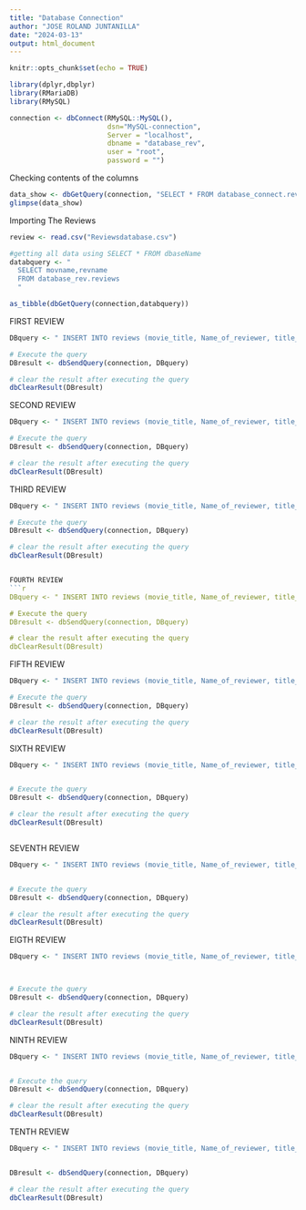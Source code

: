 ```yaml
---
title: "Database Connection"
author: "JOSE ROLAND JUNTANILLA"
date: "2024-03-13"
output: html_document
---
```


```r
knitr::opts_chunk$set(echo = TRUE)
```

```r
library(dplyr,dbplyr)
library(RMariaDB)
library(RMySQL)
```

```r
connection <- dbConnect(RMySQL::MySQL(), 
                        dsn="MySQL-connection",
                        Server = "localhost",
                        dbname = "database_rev", 
                        user = "root", 
                        password = "") 

```

Checking contents of the columns
```r
data_show <- dbGetQuery(connection, "SELECT * FROM database_connect.reviews")
glimpse(data_show)

```



Importing The Reviews
```r

review <- read.csv("Reviewsdatabase.csv")

```

```r
#getting all data using SELECT * FROM dbaseName
databquery <- "
  SELECT movname,revname
  FROM database_rev.reviews
  "

as_tibble(dbGetQuery(connection,databquery))

```

FIRST REVIEW
```r
DBquery <- " INSERT INTO reviews (movie_title, Name_of_reviewer, title_of_reviews, reviews, date, rate ) VALUES ('Dune: Part Two', 'AfricanBro','Long live the fighters','Phenomenal stuff. I'll probably calm down tomorrow but right now my heart's beating like crazy and my brain's screaming it's a bloody masterpiece. This is one of the few movies that I didn't try to control my expectations beforehand and it still surpassed them in many ways.\"Power over spice is power over all\"- that kinda turned out to be a lie at the end. As The movie starts, I felt an immediate sense of tension through its score. It's a cinematic experience; I can't imagine feeling the same lying at home in bed, watching in headphones. The resonating vibrations as the sounds reverberate through the theater created an epic atmosphere.When Part One came out people said it was \"game of thrones in space\", I wasn't really taken by that as much, especially since people said the same about Apple TV's Foundation series. So I just enjoyed the movie as Dune and bore no comparisons. After watching part two however I see it; the world building, the politics, the epic grandeur of it all.However, the first half of Dune Part Two is pretty grounded and calm, delving into the lives of the Fremen. It almost feels like two distinct movies, the first half intricately setting the stage for the climactic third act and reinforcing character connections established in Dune Part One. Unlike the Part One's focus on lore, this movie is more devotion-driven, also resembling a political narrative, especially knowing of the hidden puppeteers behind the empire. The result appears to be an intricate web of schemes involving the empire, the witch-advisor women(can't spell their names lol), and the Baron's family. Despite the emperor's pulling the strings, the Baron's family still felt like main antagonist to me.The second half of the movie is where we see the epic scale of dune. The movies not quick paced but you couldn't tell, I was absolutely immersed in it.I absolutely loved the kind \"The mahdi is too humble to say he is the mahdi.\" Theatre burst out in laughter. It felt weird, I wasn't expecting any humour. It's funnier than I expected. More lively than the first Dune movie. I'd already seen the Usul-worm-riding scene from the Dune Part One reopening bonus content. I was still just as excited and it didn't spoil a thing.The visual brilliance, as expected was stunning, elevating every aspect. The authenticity of the scenes made it feel as if characters were immersed in the environment, rather than merely placed against a green screen. I loved the portrayal of time passing through Paul's changing eyes; the longer he stays the bluer his eyes get. Despite how lively it is, the plot, while progressing at a measured pace, remains engaging, drawing attention away from its deliberate slowness. It has much more action, the battles were absolutely epic, I feel like they could have been longer but they still captivated me.Jessica disappears for a while, but just when I thought that, she showed up. Other than Paul and Zendeya, the rest of the cast doesn't really get as much screen time as you'd think. I loved the baby/embryo/featus scenes. Batista with no mask in the desert while his whole team's suited up was badass. I love him in darker roles, although I think some moments felt overly animated. But it gave an effective contrast to Austin Butler though, I couldn't wait to see what his character was like. Very fierce, intimidating and psycho. The girl shivering with the plate in her hands before the gladiator games made me chuckle. Butler did also sound like the baron at times.Dune: Part Two stands steady on its own, it felt complete compared to the more introductory feel of Part One. Despite this, I still felt like it lays groundwork for Dune: Part Three/Messiah, leaving a sense of setup. The movie, while feeling like a precursor, still manages to provide a more conclusive ending. I also think you should watch Part One first, if that has to be said; and the prospect of a back-to-back viewing sounds like a fun afternoon.One thing I can complain about is Stilger. I have mixed feelings. In Part One, Javier was fierce and was my favorite character, in this movie though he's depicted as a religious fanatic for the most part. It was done well, but I still miss the Stilgar who walked up to Duke Leto Atreides with no disregard. This felt like a different person, still fierce, just different.Loved Austin butler though, I wasn't sure what to expect as I tried my best to avoid trailers and teasers apart from the Dune part one bonus content. That short lady in charge of extracting 'the water of life' had some insane calves on her, I'm extremely jealous.While I was initially not convinced about Timothée Chalamet as the lead, he truly owns the role in the sequel, displayed acting facets I'd not seen before from him. The movie essentially unfolds as Paul Atreides' coming-of-age story, with Zendaya delivering an amazing performance. The first act, focusing on their love story, adds depth to the events at the movie's end. Zendaya's portrayal transcends the typical love story, I hope her role extends into Dune: Messiah, and hopefully adds further complexity to her character.We see Paul undergo some transformations. From being the son of royalty to experiencing love, the narrative takes a surprising turn when he assumes authority in the third act. Although I liked it, it felt a bit rushed. But, I found solace/logic with the \"water of life\" spiritual poison, where drinking it resulted in a profound shift in your personality. The contrast between the before and after versions of Paul, as well as Jessica, is striking so it kinda made sense to me.I think watching this movie at home won't do it justice, it's clearly made for the big screens if you can. It's pretty epic and I think it'll remain memorable as one of 2024's best movies, despite only being February. I absolutely loved it.','26 February 2024','9/10')"

# Execute the query
DBresult <- dbSendQuery(connection, DBquery)

# clear the result after executing the query
dbClearResult(DBresult)

```


SECOND REVIEW
```r
DBquery <- " INSERT INTO reviews (movie_title, Name_of_reviewer, title_of_reviews, reviews, date, rate ) VALUES ('Dune: Part Two','her5066','This is what Hollywood needs!','This is what Hollywood needs. A great story with a great director/producer. After that the best thing a studio can do is get the hell out of the way and let artists create art.Dune Part 2 is creative, beautiful, tragic, and mesmerizing. Never once did I get bored or anticipate what was going to happen next. I haven't read the book so I have nothing to compare it to.Denis Villeneuve continues to amaze me with the effort he puts into each of his films. The acting in this film was top notch too. We saw it in IMAX and the sound was earth shattering. If you're gonna see this movie, see it on the largest screen possible.\n                \n                    1,233 out of 1,386 found this helpful.\n                        \n                            Was this review helpful?  Sign in to vote.\n                        \n                        Permalink','26 February 2024','10/10')"

# Execute the query
DBresult <- dbSendQuery(connection, DBquery)

# clear the result after executing the query
dbClearResult(DBresult)

```


THIRD REVIEW
```r
DBquery <- " INSERT INTO reviews (movie_title, Name_of_reviewer, title_of_reviews, reviews, date, rate ) VALUES ('Dune: Part Two','and_mikkelsen','Ladies and gentleman.. the PEAK of filmmaking!!','This is the kind of movie that is impossible to do justice, just by talking about it! It is the kind of experience you had once.. but you never thought you would get again.. until this movie proves you WRONG!!This movie takes the aspects of the first movie and improves upon them in almost every way possible, already writing itself into the books of greatest sequels of ALL TIME!!Everything in this movie was TOP notch! Dennis Villeneauve proves why he is not only a master of Sci-Fi movies, but just filmmaking in general! This was a demonstration of power, in what you can achieve with filmmaking!I beg you to watch this on the biggest and best screen you can find! This will be an experience that will stick with you forever!I thought the real Blockbuster was dead.. but I was wrong! This is the cinematic experience i craved!Now I am gonna watch this movie again, and maybe again! Then I am gonna read the books!\n                \n                    588 out of 734 found this helpful.\n                        \n                            Was this review helpful?  Sign in to vote.\n                        \n                        Permalink','28 February 2024','10/10')"

# Execute the query
DBresult <- dbSendQuery(connection, DBquery)

# clear the result after executing the query
dbClearResult(DBresult)


FOURTH REVIEW
```r
DBquery <- " INSERT INTO reviews (movie_title, Name_of_reviewer, title_of_reviews, reviews, date, rate ) VALUES ('Dune: Part Two','HalBanksy','Arrakis is Real. Believe Me I've Seen It.','A monumental piece of cinema. And combined with Part 1, we have one of the greatest adaptations in genre literature history.It's clear everyone on set was aware that they were working on something special here - because literally every single person in this production have brought their A-Game for a truly incredible technical achievement. And easily the best ensemble performance in a blockbuster since Fellowship of the Ring.Paced to perfection, at once uniquely beautiful, thought-provoking and beyond THRILLING. Dave Bautista fights someone to the death, while hanging onto the outside of a helicopter that is being shot out of the sky - and that doesn't even reach the Top 10 action set-pieces in the film.. It just doesn't get better than this.\n                \n                    259 out of 303 found this helpful.\n                        \n                            Was this review helpful?  Sign in to vote.\n                        \n                        Permalink','4 March 2024','10/10')"

# Execute the query
DBresult <- dbSendQuery(connection, DBquery)

# clear the result after executing the query
dbClearResult(DBresult)


```

FIFTH REVIEW
```r
DBquery <- " INSERT INTO reviews (movie_title, Name_of_reviewer, title_of_reviews, reviews, date, rate ) VALUES ('Dune: Part Two','Dvir971','The Sci-Fi/Fantasy Epic of our Generation','Had the pleasure to watch this film in an early screening and was completely blown away.As a big fan of the Game of Thrones franchise, it's been a long time since iv'e encountered this level of world-building and epicness. Would highly recommend to re-watch the first movie in order to appreciate the subtleties and foreshadowing better, though it's not completely necessary since the movie is pretty self-contained and would please general audience that only watched the first movie 3 years ago just as well.Denis Villeneuve continues to prove himself as one of the most promising filmmakers of our time, and if it was up to me I would keep him in these high-budget epic tales such as these since there are very few directors working today that can tackle this genre as good as he does.In my personal opinion, the movie is better than the first part in pretty much every aspect. Hans Zimmer's score is masterful just as you'd expect, and one step up from the Oscar winner and Grammy nominated score of Pt. 1. Technical aspects such as VFX, Production Design, Sound, Editing, etc. Are all top notch and awards-worthy. The action sequences are absolutely mind blowing and sent chills down my spine. Denis direction is impeccable, and the story is absolutely fascinating- continuing to develop characters from Pt. 1 even deeper and introduce new incredible and intriguing characters.The movie serves as a great wrap-up to the story introduced in Pt. 1 however in my opinion could serve as an even better set-up to a possible masterpiece in Dune: Messiah, which I really hope will get green-lit soon.I believe (and surely hope) this movie will be a major player in the next Award Season. Below-the-line wins are pretty much guaranteed as of now, but I hope it will get some love in above-the-line categories such as Direction and even Best Picture, perhaps to break stigmas presented against the Fantasy/Sci-Fi genre in recent years at the Academy. As a big fan of the genre, unless a better competitor will be released later this eligibility period, maybe it's time for a movie like this to triumph once again.Don't miss the opportunity to catch this movie on IMAX, since I believe it's an historic piece of epic-Fantasy/Sci-Fi cinema and a movie that will be remembered as a classic of the genre.Extremely recommended.\n                \n                    770 out of 889 found this helpful.\n                        \n                            Was this review helpful?  Sign in to vote.\n                        \n                        Permalink','26 February 2024','10/10')"

# Execute the query
DBresult <- dbSendQuery(connection, DBquery)

# clear the result after executing the query
dbClearResult(DBresult)


```


SIXTH REVIEW
```r
DBquery <- " INSERT INTO reviews (movie_title, Name_of_reviewer, title_of_reviews, reviews, date, rate ) VALUES ('Dune: Part Two','Ellimof','WOW! I need Dune Messiah now.','If you liked or loved the first one, the same will apply for this one. Personally, I loved this one even more and I think general audiences will as well. So I hope it does well at the box office because I need Dune Messiah now. This is everything I love about going to the movies. Also, Hans Zimmer.For book readers, I'd say this one takes more liberties than the first, but they were changes I liked, some for the better even. For the most part, it still hits the main beats from the book with a few things altered. The biggest change being no time jump. Therefore, a certain character doesn't fully appear in the movie contrary to the book. Though, they still use the character in a different way that I liked personally.I know it's early in the year, but you can lock some Oscar nominations for this movie: Best Picture, Best Director, Best Adapted Screenplay, Best Editing, Best Cinematography, Best Score, Best Sound, Best Visual Effects, Best Costume, Best Production Design, Best Makeup, and hopefully Rebecca Ferguson this time for Best Supporting Actress. I guess that's pretty much every category now that I've typed it out lol.\n                \n                    552 out of 656 found this helpful.\n                        \n                            Was this review helpful?  Sign in to vote.\n                        \n                        Permalink','26 February 2024','10/10')"


# Execute the query
DBresult <- dbSendQuery(connection, DBquery)

# clear the result after executing the query
dbClearResult(DBresult)



```

SEVENTH REVIEW
```r
DBquery <- " INSERT INTO reviews (movie_title, Name_of_reviewer, title_of_reviews, reviews, date, rate ) VALUES ('Dune: Part Two','poseyfan','Paul Atreides is handled masterfully','\"Dune\" has been successfully put to the big screen. Not only is this a good adaptation, it passes with flying colors.The character arc of Paul Atreides is fascinating and complex. I love how they delved into his psyche and motivations so prevalently in this movie. He is reluctant to take up the Messianic mantle because he knows it's a lie. But things go according to his vision and he becomes a morally complex character. Religious fantacism takes hold of the fremen.It is up for interpretation what kind of character Paul becomes. Is he a tyrant? Was it the only path? What does religion have to do with it? Paul takes hold of the Bene Gesserit lie by exploiting faith.This leads to other questions. Can one truly trust the arm of flesh? The frailty of man? Leaders have come and gone throughout history bringing different ideals.One's own morality comes into play. Agency is vital to the human experience. Man will always falter. This leads to questions of a higher power and His role. Is there a God above? What are the implications of that?We don't get stories like this in Hollywood anymore. There is no happy ending in Dune, and one can only ponder the moral complexities of it. The book and movie have made me contemplate many things and I deeply appreciate stories like that.Others have already applauded the effects, acting and script, so I won't go into that too much here. What I will say is it was the best looking movie I have ever seen. Everything looked lived in. The fight scenes were choreographed masterfully. Each actor gave outstanding performances. Hans Zimmer gives a mesmerizing soundtrack.Frank Herbert's vision was honored masterfully. Well done Denis Villeneuve.\n                \n                    241 out of 311 found this helpful.\n                        \n                            Was this review helpful?  Sign in to vote.\n                        \n                        Permalink','1 March 2024','10/10')"


# Execute the query
DBresult <- dbSendQuery(connection, DBquery)

# clear the result after executing the query
dbClearResult(DBresult)


```

EIGTH REVIEW
```r
DBquery <- " INSERT INTO reviews (movie_title, Name_of_reviewer, title_of_reviews, reviews, date, rate ) VALUES ('Dune: Part Two','awessel-58117','A masterpiece, a pillar of sci-fi/fantasy','This was a perfect sequel to Denis' part one. It accomplished all the main plot points of the book while delivering stellar performances and visuals that most films only dream of having. This film will go down as one of the best in sci-fi/fantasy and it deserves all the laurels it will be gifted. Not in the longest time has a franchise, and a singular movie, captivated me in such a way. This story, these characters, this planet, Dune, lives rent-free in my mind. You would be doing yourself a disservice not seeing this film in IMAX, as the soundscapes created and the soundtrack by Hans Zimmer are so immersive you feel like you are a part of every scene. This movie is a masterpiece in storytelling. 10/10.\n                \n                    452 out of 568 found this helpful.\n                        \n                            Was this review helpful?  Sign in to vote.\n                        \n                        Permalink','26 February 2024','10/10')"



# Execute the query
DBresult <- dbSendQuery(connection, DBquery)

# clear the result after executing the query
dbClearResult(DBresult)


```

NINTH REVIEW
```r
DBquery <- " INSERT INTO reviews (movie_title, Name_of_reviewer, title_of_reviews, reviews, date, rate ) VALUES ('Dune: Part Two','HabibieHakim123','One Of The Greatest Sequel Ever Made, Dune: Part Two Was Easily The Best Films Of The Year So Far','In the quiet embrace of ink and page, a story unfolded, timeless and sage, through the lens of a filmmaker's artistry, its essence soared, a masterpiece for all to see, i think Denis Villeneuve has just made the most visually stunning epic story of a movie that's ever been made, the most powerful story of a movie ever been told in the last 20 years, there has been no movies with this scale resulting in not just a piece of a film no more but a piece of art, it's what Infinity War and Endgame looks like if it's not a superhero for kids entertainment type movie, the more adult version of Star Wars, Dune has just become the most intriguing, fascinating, and admirable movie world that we should always get excited about right now, Marvel universe are over, Star Wars universe are over, let the maestro Denis Villeneuve handle all of this if they are gonna make another one, i'm glad to be able to say that i think Dune: Part Two was a Masterpiece, i haven't felt this awe feeling and just pure fascinated at a movie like this in quite a long time, i have nothing to complain about the story and the visual of the film because i felt most of it if not all of it was just perfect, i cannot describe how incredible the visual of the film was, how mesmerizing the sound and the score of the film was, and how amazing all of the performance was, props to Timothée Chalamet, i'm not surprise if he gets the nomination for best actor for the Oscars next year, he totally deserve it and absolutely needs to be considered, each dialogue was great, each scene from one to another felt important and worth it, action scenes are some of the best i've seen in a while, and the perfect stabilisation between the action and the narration scene are very well done, 2 hours and 47 minutes of pure grand epic film fills with the most stunning visual that you could possibly imagine, and an intriguing story telling that kept you going for the whole duration, it's that good, it's that epic, it's that great, Mastering others is strength, mastering yourself is true power, overall i could see both Denis Villeneuve Dune finally get the influential recognition 10 years from now, and specifically Part Two being also one of the greatest sequel ever made, Dune: Part Two was easily the best films of the year so far, it is more than what he supposed to deliver.\n                \n                    212 out of 291 found this helpful.\n                        \n                            Was this review helpful?  Sign in to vote.\n                        \n                        Permalink','28 February 2024','10/10')"


# Execute the query
DBresult <- dbSendQuery(connection, DBquery)

# clear the result after executing the query
dbClearResult(DBresult)


```


TENTH REVIEW
```r
DBquery <- " INSERT INTO reviews (movie_title, Name_of_reviewer, title_of_reviews, reviews, date, rate ) VALUES ('Dune: Part Two','Sleepin_Dragon','A movie of epic proportions, everything I'd hoped for.','Paul has to prove himself to both Chani and The Fremen, his dreams become more vivid, one path leads to destruction, maybe even the loss of Chani.I don't think I've anticipated a film quite so much as this, since being spellbound by the first, I counted down the days for this follow up, and by chance got to see it a day early.In one single word, captivating, the best film I've seen in a very long time, absolutely wonderful from start to finish, the character development, visuals, music, action sequences are all tremendous.We get to see Paul growing before our very eyes, the character at the end of the film is very different to the one at the start, the best yet from Chalamet, he shows a degree of grit.A special mention about the performance of Austin Butler, I thought he was incredibly good as Feyd Rauth, what a menacing villain, one of those that had you wondering about what he'd do next, and that makeup, awesome.I can't fault a single performance, inspired casting, backed up by a marvellous script.The music is spot on once again, I instantly wanted to download Ripples in The sand and Paul's Dream once again.Incredible visuals, from the amazing location work, to the creative camera work, and the jaw dropping special effects.I thought this was going to be the toughest movie of the franchise, as so much happens at the start and the finish, it wasn't the case, this was a fabulous movie.10/10.\n                \n                    155 out of 216 found this helpful.\n                        \n                            Was this review helpful?  Sign in to vote.\n                        \n                        Permalink','29 February 2024','10/10')"


DBresult <- dbSendQuery(connection, DBquery)

# clear the result after executing the query
dbClearResult(DBresult)

```